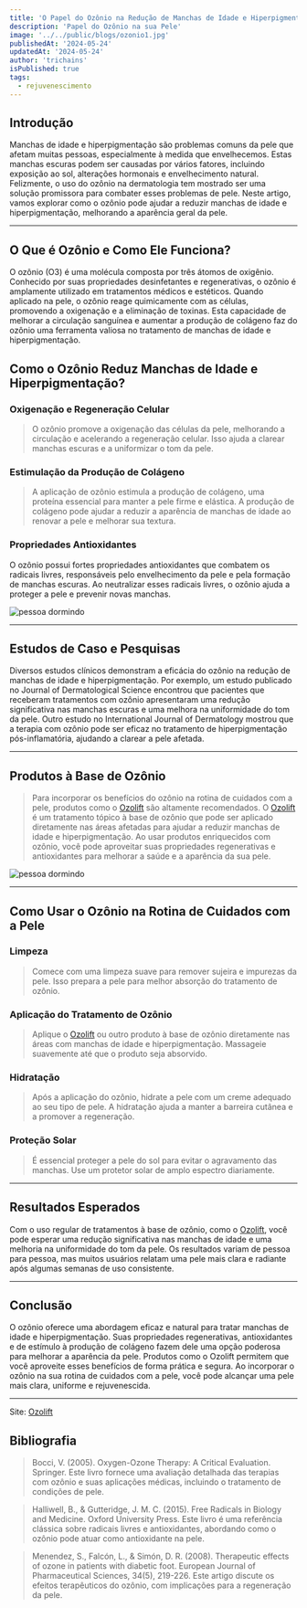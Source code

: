 ```yaml
---
title: 'O Papel do Ozônio na Redução de Manchas de Idade e Hiperpigmentação'
description: 'Papel do Ozônio na sua Pele'
image: '../../public/blogs/ozonio1.jpg'
publishedAt: '2024-05-24'
updatedAt: '2024-05-24'
author: 'trichains'
isPublished: true
tags:
  - rejuvenescimento
---
```


## Introdução

Manchas de idade e hiperpigmentação são problemas comuns da pele que afetam muitas pessoas, especialmente à medida que envelhecemos. Estas manchas escuras podem ser causadas por vários fatores, incluindo exposição ao sol, alterações hormonais e envelhecimento natural. Felizmente, o uso do ozônio na dermatologia tem mostrado ser uma solução promissora para combater esses problemas de pele. Neste artigo, vamos explorar como o ozônio pode ajudar a reduzir manchas de idade e hiperpigmentação, melhorando a aparência geral da pele.

---

## O Que é Ozônio e Como Ele Funciona?

O ozônio (O3) é uma molécula composta por três átomos de oxigênio. Conhecido por suas propriedades desinfetantes e regenerativas, o ozônio é amplamente utilizado em tratamentos médicos e estéticos. Quando aplicado na pele, o ozônio reage quimicamente com as células, promovendo a oxigenação e a eliminação de toxinas. Esta capacidade de melhorar a circulação sanguínea e aumentar a produção de colágeno faz do ozônio uma ferramenta valiosa no tratamento de manchas de idade e hiperpigmentação.

## Como o Ozônio Reduz Manchas de Idade e Hiperpigmentação?

### Oxigenação e Regeneração Celular

> O ozônio promove a oxigenação das células da pele, melhorando a circulação e acelerando a regeneração celular. Isso ajuda a clarear manchas escuras e a uniformizar o tom da pele.

### Estimulação da Produção de Colágeno

> A aplicação de ozônio estimula a produção de colágeno, uma proteína essencial para manter a pele firme e elástica. A produção de colágeno pode ajudar a reduzir a aparência de manchas de idade ao renovar a pele e melhorar sua textura.

### Propriedades Antioxidantes

O ozônio possui fortes propriedades antioxidantes que combatem os radicais livres, responsáveis pelo envelhecimento da pele e pela formação de manchas escuras. Ao neutralizar esses radicais livres, o ozônio ajuda a proteger a pele e prevenir novas manchas.

<div style={{ display: 'flex', justifyContent: 'center' }}>
  <Image
    src="/blog/blogs/ozonio2.jpg"
    width={450}
    height={404}
    alt="pessoa dormindo"
  />
</div>

---

## Estudos de Caso e Pesquisas

Diversos estudos clínicos demonstram a eficácia do ozônio na redução de manchas de idade e hiperpigmentação. Por exemplo, um estudo publicado no Journal of Dermatological Science encontrou que pacientes que receberam tratamentos com ozônio apresentaram uma redução significativa nas manchas escuras e uma melhora na uniformidade do tom da pele. Outro estudo no International Journal of Dermatology mostrou que a terapia com ozônio pode ser eficaz no tratamento de hiperpigmentação pós-inflamatória, ajudando a clarear a pele afetada.

---

## Produtos à Base de Ozônio

> Para incorporar os benefícios do ozônio na rotina de cuidados com a pele, produtos como o [Ozolift](https://sevenpharma.com.br/produto/ozolift-5-frascos/) são altamente recomendados. O [Ozolift](https://sevenpharma.com.br/produto/ozolift-5-frascos/) é um tratamento tópico à base de ozônio que pode ser aplicado diretamente nas áreas afetadas para ajudar a reduzir manchas de idade e hiperpigmentação. Ao usar produtos enriquecidos com ozônio, você pode aproveitar suas propriedades regenerativas e antioxidantes para melhorar a saúde e a aparência da sua pele.


<div style={{ display: 'flex', justifyContent: 'center' }}>
  <Image
    src="/blog/blogs/ozonio3.jpg"
    width={450}
    height={404}
    alt="pessoa dormindo"
  />
</div>

---

## Como Usar o Ozônio na Rotina de Cuidados com a Pele

### Limpeza

> Comece com uma limpeza suave para remover sujeira e impurezas da pele. Isso prepara a pele para melhor absorção do tratamento de ozônio.

### Aplicação do Tratamento de Ozônio

> Aplique o [Ozolift](https://sevenpharma.com.br/produto/ozolift-5-frascos/) ou outro produto à base de ozônio diretamente nas áreas com manchas de idade e hiperpigmentação. Massageie suavemente até que o produto seja absorvido.

### Hidratação

> Após a aplicação do ozônio, hidrate a pele com um creme adequado ao seu tipo de pele. A hidratação ajuda a manter a barreira cutânea e a promover a regeneração.

### Proteção Solar

> É essencial proteger a pele do sol para evitar o agravamento das manchas. Use um protetor solar de amplo espectro diariamente.

---

## Resultados Esperados

Com o uso regular de tratamentos à base de ozônio, como o [Ozolift](https://sevenpharma.com.br/produto/ozolift-5-frascos/), você pode esperar uma redução significativa nas manchas de idade e uma melhoria na uniformidade do tom da pele. Os resultados variam de pessoa para pessoa, mas muitos usuários relatam uma pele mais clara e radiante após algumas semanas de uso consistente.

---

## Conclusão

O ozônio oferece uma abordagem eficaz e natural para tratar manchas de idade e hiperpigmentação. Suas propriedades regenerativas, antioxidantes e de estímulo à produção de colágeno fazem dele uma opção poderosa para melhorar a aparência da pele. Produtos como o Ozolift permitem que você aproveite esses benefícios de forma prática e segura. Ao incorporar o ozônio na sua rotina de cuidados com a pele, você pode alcançar uma pele mais clara, uniforme e rejuvenescida.

---

Site: [Ozolift](http://ozoliftplus.com)

## Bibliografia

> Bocci, V. (2005). Oxygen-Ozone Therapy: A Critical Evaluation. Springer. Este livro fornece uma avaliação detalhada das terapias com ozônio e suas aplicações médicas, incluindo o tratamento de condições de pele.

> Halliwell, B., & Gutteridge, J. M. C. (2015). Free Radicals in Biology and Medicine. Oxford University Press. Este livro é uma referência clássica sobre radicais livres e antioxidantes, abordando como o ozônio pode atuar como antioxidante na pele.

> Menendez, S., Falcón, L., & Simón, D. R. (2008). Therapeutic effects of ozone in patients with diabetic foot. European Journal of Pharmaceutical Sciences, 34(5), 219-226. Este artigo discute os efeitos terapêuticos do ozônio, com implicações para a regeneração da pele.



